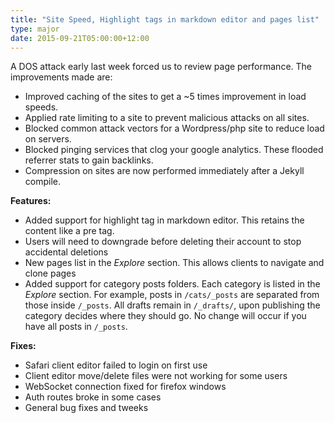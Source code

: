 ```yaml
---
title: "Site Speed, Highlight tags in markdown editor and pages list"
type: major
date: 2015-09-21T05:00:00+12:00
---
```


A DOS attack early last week forced us to review page performance. The improvements made are:

* Improved caching of the sites to get a ~5 times improvement in load speeds.
* Applied rate limiting to a site to prevent malicious attacks on all sites.
* Blocked common attack vectors for a Wordpress/php site to reduce load on servers.
* Blocked pinging services that clog your google analytics. These flooded referrer stats to gain backlinks.
* Compression on sites are now performed immediately after a Jekyll compile.


**Features:**

* Added support for highlight tag in markdown editor. This retains the content like a pre tag.
* Users will need to downgrade before deleting their account to stop accidental deletions
* New pages list in the *Explore* section. This allows clients to navigate and clone pages
* Added support for category posts folders. Each category is listed in the *Explore* section. For example, posts in `/cats/_posts` are separated from those inside `/_posts`. All drafts remain in `/_drafts/`, upon publishing the category decides where they should go. No change will occur if you have all posts in `/_posts`.


**Fixes:**

* Safari client editor failed to login on first use
* Client editor move/delete files were not working for some users
* WebSocket connection fixed for firefox windows
* Auth routes broke in some cases
* General bug fixes and tweeks